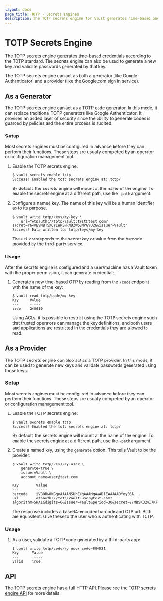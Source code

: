 ```yaml
---
layout: docs
page_title: TOTP - Secrets Engines
description: The TOTP secrets engine for Vault generates time-based one-time use passwords.
---
```


# TOTP Secrets Engine

The TOTP secrets engine generates time-based credentials according to the TOTP
standard. The secrets engine can also be used to generate a new key and validate
passwords generated by that key.

The TOTP secrets engine can act as both a generator (like Google Authenticator)
and a provider (like the Google.com sign in service).

## As a Generator

The TOTP secrets engine can act as a TOTP code generator. In this mode, it can
replace traditional TOTP generators like Google Authenticator. It provides an
added layer of security since the ability to generate codes is guarded by
policies and the entire process is audited.

### Setup

Most secrets engines must be configured in advance before they can perform their
functions. These steps are usually completed by an operator or configuration
management tool.

1.  Enable the TOTP secrets engine:

    ```text
    $ vault secrets enable totp
    Success! Enabled the totp secrets engine at: totp/
    ```

    By default, the secrets engine will mount at the name of the engine. To
    enable the secrets engine at a different path, use the `-path` argument.

1.  Configure a named key. The name of this key will be a human identifier as to
    its purpose.

    ```text
    $ vault write totp/keys/my-key \
        url="otpauth://totp/Vault:test@test.com?secret=Y64VEVMBTSXCYIWRSHRNDZW62MPGVU2G&issuer=Vault"
    Success! Data written to: totp/keys/my-key
    ```

    The `url` corresponds to the secret key or value from the barcode provided
    by the third-party service.

### Usage

After the secrets engine is configured and a user/machine has a Vault token with
the proper permission, it can generate credentials.

1.  Generate a new time-based OTP by reading from the `/code` endpoint with the
    name of the key:

    ```text
    $ vault read totp/code/my-key
    Key     Value
    ---     -----
    code    260610
    ```

    Using ACLs, it is possible to restrict using the TOTP secrets engine such
    that trusted operators can manage the key definitions, and both users and
    applications are restricted in the credentials they are allowed to read.

## As a Provider

The TOTP secrets engine can also act as a TOTP provider. In this mode, it can be
used to generate new keys and validate passwords generated using those keys.

### Setup

Most secrets engines must be configured in advance before they can perform their
functions. These steps are usually completed by an operator or configuration
management tool.

1.  Enable the TOTP secrets engine:

    ```text
    $ vault secrets enable totp
    Success! Enabled the totp secrets engine at: totp/
    ```

    By default, the secrets engine will mount at the name of the engine. To
    enable the secrets engine at a different path, use the `-path` argument.

1.  Create a named key, using the `generate` option. This tells Vault to be the
    provider:

    ```text
    $ vault write totp/keys/my-user \
        generate=true \
        issuer=Vault \
        account_name=user@test.com

    Key        Value
    ---        -----
    barcode    iVBORw0KGgoAAAANSUhEUgAAAMgAAADIEAAAAADYoy0BA...
    url        otpauth://totp/Vault:user@test.com?algorithm=SHA1&digits=6&issuer=Vault&period=30&secret=V7MBSK324I7KF6KVW34NDFH2GYHIF6JY
    ```

    The response includes a base64-encoded barcode and OTP url. Both are
    equivalent. Give these to the user who is authenticating with TOTP.

### Usage

1. As a user, validate a TOTP code generated by a third-party app:

   ```text
   $ vault write totp/code/my-user code=886531
   Key      Value
   ---      -----
   valid    true
   ```

## API

The TOTP secrets engine has a full HTTP API. Please see the
[TOTP secrets engine API](/api/secret/totp) for more
details.
